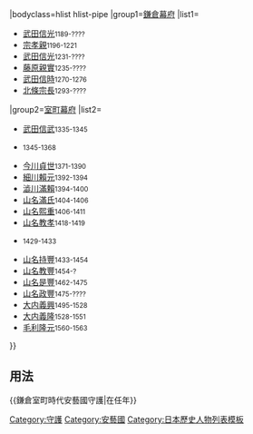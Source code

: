 {{Navbox
|name=鎌倉室町時代安藝國守護
|title=[[安藝國]][[守護 (職位)|守護]]{{#if:{{{1|}}}|（{{{1|}}}）|}}
|bodyclass=hlist hlist-pipe
|group1=[[镰仓幕府|鎌倉幕府]]
|list1=
*[[武田信光]]<small>1189-????</small>
*[[宗孝親]]<small>1196-1221</small>
*[[武田信光]]<small>1231-????</small>
*[[藤原親實]]<small>1235-????</small>
*[[武田信時]]<small>1270-1276</small>
*[[北條宗長]]<small>1293-????</small>
|group2=[[室町幕府]]
|list2=
*[[武田信武]]<small>1335-1345</small>
*{{tsl|ja|武田氏信||武田氏信}}<small>1345-1368</small>
*[[今川了俊|今川貞世]]<small>1371-1390</small>
*[[細川賴元]]<small>1392-1394</small>
*[[澁川滿賴]]<small>1394-1400</small>
*[[河口滿氏|山名滿氏]]<small>1404-1406</small>
*[[山名熙重]]<small>1406-1411</small>
*[[鹿野教孝|山名教孝]]<small>1418-1419</small>
*{{tsl|ja|山名時熙||山名時熙}}<small>1429-1433</small>
*[[山名宗全|山名持豐]]<small>1433-1454</small>
*[[山名教豐]]<small>1454-?</small>
*[[山名是豐]]<small>1462-1475</small>
*[[山名政豐]]<small>1475-????</small>
*[[大內義興|大内義興]]<small>1495-1528</small>
*[[大內義隆|大内義隆]]<small>1528-1551</small>
*[[毛利隆元]]<small>1560-1563</small>
}}<noinclude>
== 用法 ==
<nowiki>{{鎌倉室町時代安藝國守護|在任年}}</nowiki>
[[Category:守護]]
[[Category:安藝國]]
[[Category:日本歷史人物列表模板]]
</noinclude>